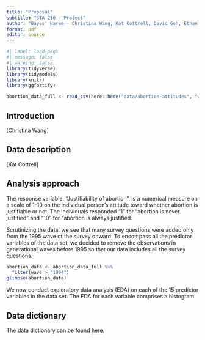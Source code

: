 ```yaml
---
title: "Proposal"
subtitle: "STA 210 - Project"
author: "Bayes' Harem - Christina Wang, Kat Cottrell, David Goh, Ethan Song"
format: pdf
editor: source
---
```


```r
#| label: load-pkgs
#| message: false
#| warning: false
library(tidyverse)
library(tidymodels)
library(knitr)
library(ggfortify)
```

```r
abortion_data_full <- read_csv(here::here("data/abortion-attitudes", "wvs-usa-abortion-attitudes-data.csv"))
```

## Introduction

[Christina Wang]

## Data description

[Kat Cottrell]

## Analysis approach

The response variable, “Justifiability of abortion”, is a numerical measure on a scale of 1-10 on the individual person’s attitude toward whether abortion is justifiable or not. The individuals responded “1” for “abortion is never justified” and “10” for “abortion is always justified. 

Scrutinizing the data, we see that many survey questions were added only from the 1995 wave of the survey onward. To encompass all the predictor variables of the data set, we decided to remove the observations in generational waves before 1995 so that our data includes all the survey questions.

```r

abortion_data <- abortion_data_full %>% 
  filter(wave > "1994")
glimpse(abortion_data)

```


We now conduct exploratory data analysis (EDA) on each of the 15 predictor variables in the data set. The EDA for each variable comprises a histogram




## Data dictionary

The data dictionary can be found [here](ADD%20LINK!!!).
